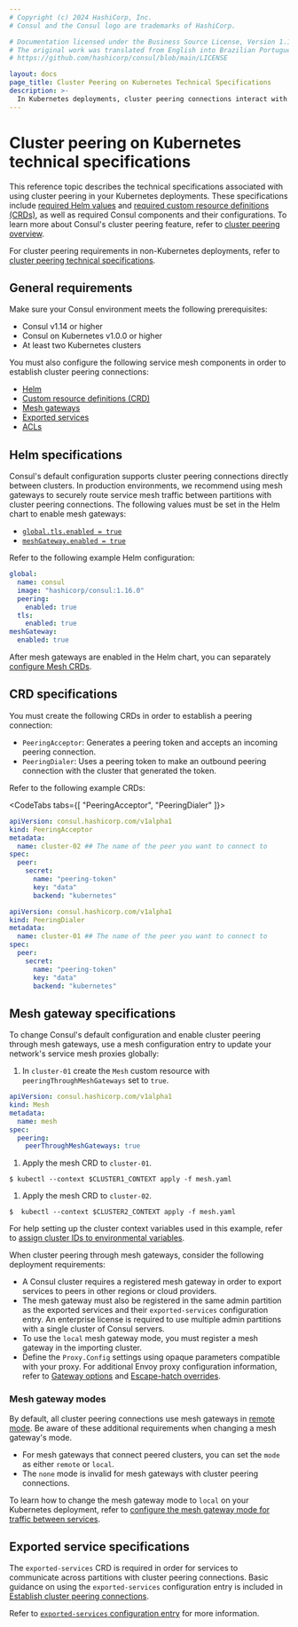 ```yaml
---
# Copyright (c) 2024 HashiCorp, Inc.
# Consul and the Consul logo are trademarks of HashiCorp.

# Documentation licensed under the Business Source License, Version 1.1.
# The original work was translated from English into Brazilian Portuguese.
# https://github.com/hashicorp/consul/blob/main/LICENSE

layout: docs
page_title: Cluster Peering on Kubernetes Technical Specifications
description: >-
  In Kubernetes deployments, cluster peering connections interact with mesh gateways, exported services, and ACLs. Learn about requirements specific to k8s, including required Helm values and custom resource definitions (CRDs).
---
```


# Cluster peering on Kubernetes technical specifications

This reference topic describes the technical specifications associated with using cluster peering in your Kubernetes deployments. These specifications include [required Helm values](#helm-requirements) and [required custom resource definitions (CRDs)](#crd-requirements), as well as required Consul components and their configurations. To learn more about Consul's cluster peering feature, refer to [cluster peering overview](/consul/docs/east-west/cluster-peering).

For cluster peering requirements in non-Kubernetes deployments, refer to [cluster peering technical specifications](/consul/docs/east-west/cluster-peering/tech-specs).

## General requirements

Make sure your Consul environment meets the following prerequisites:

- Consul v1.14 or higher
- Consul on Kubernetes v1.0.0 or higher
- At least two Kubernetes clusters

You must also configure the following service mesh components in order to establish cluster peering connections:

- [Helm](#helm-requirements)
- [Custom resource definitions (CRD)](#crd-requirements)
- [Mesh gateways](#mesh-gateway-requirements)
- [Exported services](#exported-service-requirements)
- [ACLs](#acl-requirements)

## Helm specifications

Consul's default configuration supports cluster peering connections directly between clusters. In production environments, we recommend using mesh gateways to securely route service mesh traffic between partitions with cluster peering connections. The following values must be set in the Helm chart to enable mesh gateways:

- [`global.tls.enabled = true`](/consul/docs/reference/k8s/helm#v-global-tls-enabled)
- [`meshGateway.enabled = true`](/consul/docs/reference/k8s/helm#v-meshgateway-enabled)

Refer to the following example Helm configuration:

<CodeBlockConfig filename="values.yaml">

```yaml
global:
  name: consul
  image: "hashicorp/consul:1.16.0"
  peering:
    enabled: true
  tls:
    enabled: true
meshGateway:
  enabled: true
```

</CodeBlockConfig>

After mesh gateways are enabled in the Helm chart, you can separately [configure Mesh CRDs](#mesh-gateway-configuration-for-kubernetes).

## CRD specifications

You must create the following CRDs in order to establish a peering connection:

- `PeeringAcceptor`: Generates a peering token and accepts an incoming peering connection.
- `PeeringDialer`: Uses a peering token to make an outbound peering connection with the cluster that generated the token.

Refer to the following example CRDs:

<CodeTabs tabs={[ "PeeringAcceptor", "PeeringDialer" ]}>

<CodeBlockConfig filename="acceptor.yaml">

```yaml
apiVersion: consul.hashicorp.com/v1alpha1
kind: PeeringAcceptor
metadata:
  name: cluster-02 ## The name of the peer you want to connect to
spec:
  peer:
    secret:
      name: "peering-token"
      key: "data"
      backend: "kubernetes"
```

</CodeBlockConfig>

<CodeBlockConfig filename="dialer.yaml">

```yaml
apiVersion: consul.hashicorp.com/v1alpha1
kind: PeeringDialer
metadata:
  name: cluster-01 ## The name of the peer you want to connect to
spec:
  peer:
    secret:
      name: "peering-token"
      key: "data"
      backend: "kubernetes"
```

</CodeBlockConfig>
</CodeTabs>

## Mesh gateway specifications

To change Consul's default configuration and enable cluster peering through mesh gateways, use a mesh configuration entry to update your network's service mesh proxies globally:

1. In `cluster-01` create the `Mesh` custom resource with `peeringThroughMeshGateways` set to `true`.

  <CodeBlockConfig filename="mesh.yaml">

  ```yaml
  apiVersion: consul.hashicorp.com/v1alpha1
  kind: Mesh
  metadata:
    name: mesh
  spec:
    peering:
      peerThroughMeshGateways: true
  ```

  </CodeBlockConfig>

1. Apply the mesh CRD to `cluster-01`.

  ```shell-session
  $ kubectl --context $CLUSTER1_CONTEXT apply -f mesh.yaml
  ```

1. Apply the mesh CRD to `cluster-02`.

  ```shell-session
  $  kubectl --context $CLUSTER2_CONTEXT apply -f mesh.yaml
  ```

<Note>

  For help setting up the cluster context variables used in this example, refer to [assign cluster IDs to environmental variables](/consul/docs/k8s/connect/cluster-peering/usage/establish-peering#assign-cluster-ids-to-environmental-variables).

</Note>

When cluster peering through mesh gateways, consider the following deployment requirements:

- A Consul cluster requires a registered mesh gateway in order to export services to peers in other regions or cloud providers.
- The mesh gateway must also be registered in the same admin partition as the exported services and their `exported-services` configuration entry. An enterprise license is required to use multiple admin partitions with a single cluster of Consul servers.
- To use the `local` mesh gateway mode, you must register a mesh gateway in the importing cluster.
- Define the `Proxy.Config` settings using opaque parameters compatible with your proxy. For additional Envoy proxy configuration information, refer to [Gateway options](/consul/docs/connect/proxies/envoy#gateway-options) and [Escape-hatch overrides](/consul/docs/connect/proxies/envoy#escape-hatch-overrides).

### Mesh gateway modes

By default, all cluster peering connections use mesh gateways in [remote mode](/consul/docs/connect/gateways/mesh-gateway/service-to-service-traffic-wan-datacenters#remote). Be aware of these additional requirements when changing a mesh gateway's mode.

- For mesh gateways that connect peered clusters, you can set the `mode` as either `remote` or `local`.
- The `none` mode is invalid for mesh gateways with cluster peering connections.

To learn how to change the mesh gateway mode to `local` on your Kubernetes deployment, refer to [configure the mesh gateway mode for traffic between services](/consul/docs/k8s/connect/cluster-peering/usage/establish-peering#configure-the-mesh-gateway-mode-for-traffic-between-services).

## Exported service specifications

The `exported-services` CRD is required in order for services to communicate across partitions with cluster peering connections. Basic guidance on using the `exported-services` configuration entry is included in [Establish cluster peering connections](/consul/docs/k8s/connect/cluster-peering/usage/establish-peering#export-services-between-clusters).

Refer to [`exported-services` configuration entry](/consul/docs/reference/config-entry/exported-services) for more information.
